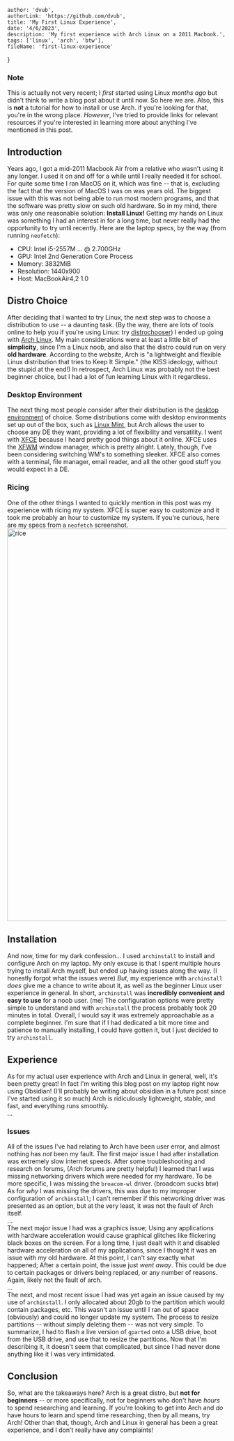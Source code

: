    author: 'dvub',
    authorLink: 'https://github.com/dvub',
    title: 'My First Linux Experience',
    date: '4/6/2023',
    description: 'My first experience with Arch Linux on a 2011 Macbook.',
    tags: ['linux', 'arch', 'btw'],
    fileName: 'first-linux-experience'
}

### Note
This is actually not very recent; I *first* started using Linux *months ago* but didn't think to write a blog post about it until now. So here we are.
Also, this is **not** a tutorial for how to install or use Arch. if you're looking for that, you're in the wrong place. *However*, I've tried to provide links for relevant resources if you're interested in learning more about anything I've mentioned in this post. 

## Introduction
Years ago, I got a mid-2011 Macbook Air from a relative who wasn't using it any longer. I used it on and off for a while until I really needed it for school. For quite some time I ran MacOS on it, which was fine -- that is, excluding the fact that the version of MacOS I was on was years old. The biggest issue with this was not being able to run most modern programs, and that the software was pretty slow on such old hardware. So in my mind, there was only one reasonable solution: **Install Linux!** Getting my hands on Linux was something I had an interest in for a long time, but never really had the opportunity to try until recently. Here are the laptop specs, by the way (from running `neofetch`): 
- CPU: Intel i5-2557M ... @ 2.700GHz
- GPU: Intel 2nd Generation Core Process
- Memory: 3832MiB
- Resolution: 1440x900
- Host: MacBookAir4,2 1.0
## Distro Choice
After deciding that I wanted to try Linux, the next step was to choose a distribution to use -- a daunting task. (By the way, there are lots of tools online to help you if you're using Linux: try [distrochooser](https://distrochooser.de/)) I ended up going with [Arch Linux](https://archlinux.org/). My main considerations were at least a little bit of **simplicity**, since I'm a Linux noob, and also that the distro could run on very **old hardware**. According to the website, Arch is "a lightweight and flexible Linux distribution that tries to Keep It Simple." (the KISS ideology, without the stupid at the end!) In retrospect, Arch Linux was probably not the best beginner choice, but I had a lot of fun learning Linux with it regardless. 

### Desktop Environment
The next thing most people consider after their distribution is the [desktop environment](https://en.wikipedia.org/wiki/Desktop_environment) of choice. Some distributions come with desktop environments set up out of the box, such as [Linux Mint](https://linuxmint.com/), but Arch allows the user to choose any DE they want, providing a lot of flexibility and versatility. I went with [XFCE](https://www.xfce.org/) because I heard pretty good things about it online. XFCE uses the [XFWM](https://docs.xfce.org/xfce/xfwm4/introduction) window manager, which is pretty alright. Lately, though, I've been considering switching WM's to something sleeker.  XFCE also comes with a terminal, file manager, email reader, and all the other good stuff you would expect in a DE. 
### Ricing
One of the other things I wanted to quickly mention in this post was my experience with ricing my system. XFCE is super easy to customize and it took me probably an hour to customize my system. If you're curious, here are my specs from a `neofetch` screenshot.
<Image src="/posts/first-linux-experience/rice.png" alt="rice" width="1440" height="900" />

## Installation
And now, time for my dark confession... I used `archinstall` to install and configure Arch on my laptop. My only excuse is that I spent multiple hours trying to install Arch myself, but ended up having issues along the way. (I honestly forgot what the issues were) *But*, my experience with `archinstall` *does* give me a chance to write about it, as well as the beginner Linux user experience in general. In short, `archinstall` was **incredibly convenient and easy to use** for a noob user. (me) The configuration options were pretty simple to understand and with `archinstall` the process probably took 20 minutes in total. Overall, I would say it was extremely approachable as a complete beginner. I'm sure that if I had dedicated a bit more time and patience to manually installing, I could have gotten it, but I just decided to try `archinstall`. 

## Experience
As for my actual user experience with Arch and Linux in general, well, it's been pretty great! In fact I'm writing this blog post on my laptop right now using Obsidian! (I'll probably be writing about obsidian in a future post since I've started using it so much) Arch is ridiculously lightweight, stable, and fast, and everything runs smoothly.
<br/>...<br/>

### Issues
All of the issues I've had relating to Arch have been user error, and almost nothing has *not* been my fault. The first major issue I had after installation was extremely slow internet speeds. After some troubleshooting and research on forums, (Arch forums are pretty helpful) I learned that I was missing networking drivers which were needed for my hardware. To be more specific, I was missing the `broacom-wl` driver. (broadcom sucks btw) As for *why* I was missing the drivers, this was due to my improper configuration of `archinstall`; I can't remember if this networking driver was presented as an option, but at the very least, it was not the fault of Arch itself.
<br/>...<br/>
The next major issue I had was a graphics issue; Using any applications with hardware acceleration would cause graphical glitches like flickering black boxes on the screen. For a long time, I just dealt with it and disabled hardware acceleration on all of my applications, since I thought it was an issue with my old hardware. At this point, I can't say exactly what happened; After a certain point, the issue just *went away*. This could be due to certain packages or drivers being replaced, or any number of reasons. Again, likely not the fault of arch.
<br/>...<br/>
The next, and most recent issue I had was yet again an issue caused by my use of `archinstall`. I only allocated about 20gb to the partition which would contain packages, etc. This wasn't an issue until I ran out of space (obviously) and could no longer update my system. The process to resize partitions -- without simply deleting them -- was not very simple. To summarize, I had to flash a live version of `gparted` onto a USB drive, boot from the USB drive, and use that to resize the partitions. Now that I'm describing it, it doesn't seem that complicated, but since I had never done anything like it I was very intimidated.

## Conclusion
So, what are the takeaways here? Arch is a great distro, but **not for beginners** -- or more specifically, not for beginners who don't have *hours* to spend researching and learning. If you're looking to get into Arch and *do* have hours to learn and spend time researching, then by all means, try Arch! Other than that, though, Arch and Linux in general has been a great experience, and I don't really have any complaints!
